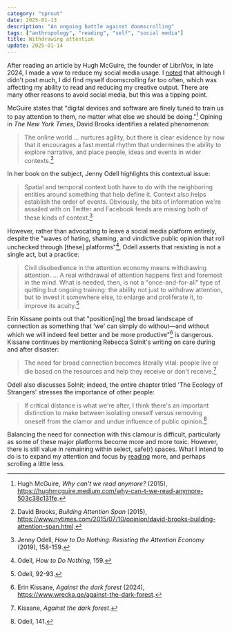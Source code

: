 ```yaml
---
category: "sprout"
date: 2025-01-13
description: "An ongoing battle against doomscrolling"
tags: ["anthropology", "reading", "self", "social media"]
title: Withdrawing attention
update: 2025-01-14
---
```


After reading an article by Hugh McGuire, the founder of LibriVox, in late 2024, I made a vow to reduce my social media usage. I [noted](https://social.coop/@codemacabre/113480440297940631) that although I didn't post much, I did find myself doomscrolling far too often, which was affecting my ability to read and reducing my creative output. There are many other reasons to avoid social media, but this was a tipping point.

McGuire states that "digital devices and software are finely tuned to train us to pay attention to them, no matter what else we should be doing."[^1] Opining in _The New York Times_, David Brooks identifies a related phenomenon:

> The online world ... nurtures agility, but there is clear evidence by now that it encourages a fast mental rhythm that undermines the ability to explore narrative, and place people, ideas and events in wider contexts.[^2]

In her book on the subject, Jenny Odell highlights this contextual issue:

> Spatial and temporal context both have to do with the neighboring entities around something that help define it. Context also helps establish the order of events. Obviously, the bits of information we're assailed with on Twitter and Facebook feeds are missing both of these kinds of context.[^3]

However, rather than advocating to leave a social media platform entirely, despite the "waves of hating, shaming, and vindictive public opinion that roll unchecked through [these] platforms"[^4], Odell asserts that resisting is not a single act, but a practice:

> Civil disobedience in the attention economy means withdrawing attention. ... A real withdrawal of attention happens first and foremost in the mind. What is needed, then, is not a "once-and-for-all" type of quitting but ongoing training: the ability not just to withdraw attention, but to invest it somewhere else, to enlarge and proliferate it, to improve its acuity.[^5]

Erin Kissane points out that "position[ing] the broad landscape of connection as something that 'we' can simply do without—and without which we will indeed feel better and be more productive"[^6] is dangerous. Kissane continues by mentioning Rebecca Solnit's writing on care during and after disaster:

> The need for broad connection becomes literally vital: people live or die based on the resources and help they receive or don't receive.[^7]

Odell also discusses Solnit; indeed, the entire chapter titled 'The Ecology of Strangers' stresses the importance of other people:

> If critical distance is what we're after, I think there's an important distinction to make between isolating oneself versus removing oneself from the clamor and undue influence of public opinion.[^8]

Balancing the need for connection with this clamour is difficult, particularly as some of these major platforms become more and more toxic. However, there is still value in remaining within select, safe(r) spaces. What I intend to do is to expand my attention and focus by [reading](/reading) more, and perhaps scrolling a little less.

[^1]: Hugh McGuire, _Why can't we read anymore?_ (2015), https://hughmcguire.medium.com/why-can-t-we-read-anymore-503c38c131fe.
[^2]: David Brooks, _Building Attention Span_ (2015), https://www.nytimes.com/2015/07/10/opinion/david-brooks-building-attention-span.html.
[^3]: Jenny Odell, _How to Do Nothing: Resisting the Attention Economy_ (2019), 158-159.
[^4]: Odell, _How to Do Nothing_, 159.
[^5]: Odell, 92-93.
[^6]: Erin Kissane, _Against the dark forest_ (2024), https://www.wrecka.ge/against-the-dark-forest.
[^7]: Kissane, _Against the dark forest_.
[^8]: Odell, 141.
